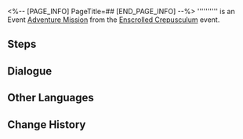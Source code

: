 <%-- [PAGE_INFO]
PageTitle=##
[END_PAGE_INFO] --%>
{{Stub|Dialogue.}}
{{Mission Infobox
|id            = 8030303
|title         = 
|image         = <!--Mission .png-->
|type          = Adventure
|event_name    = Enscrolled Crepusculum
|chapter       = 
|requirements  = [[Adventure Mission]] ''[[Enscrolled Crepusculum]]'' completed
|summary       = <!--official mission summary from Fate's Atlas-->
|characters    = Trailblazer
|startLocation = [[Amphoreus]] - [["Bloodbathed Battlefront" Castrum Kremnos]]
|world         = Amphoreus
|area          = "Bloodbathed Battlefront" Castrum Kremnos
|prev          = Enscrolled Crepusculum
|next          = 
|rewards       = 
}}
'''''''''' is an Event [[Adventure Mission]] from the [[Enscrolled Crepusculum]] event.

==Steps==


<!--
==Gameplay Notes==

--><!--
==Trial Character==

-->
==Dialogue==
{{Stub Dialogue}}

{{Dialogue End}}

==Other Languages==
{{Other Languages
|en   = 
|zhs  = 
|zht  = 
|ja   = 
|ko   = 
|es   = 
|fr   = 
|ru   = 
|th   = 
|vi   = 
|de   = 
|id   = 
|pt   = 
}}

==Change History==
{{Change History|3.0}}
